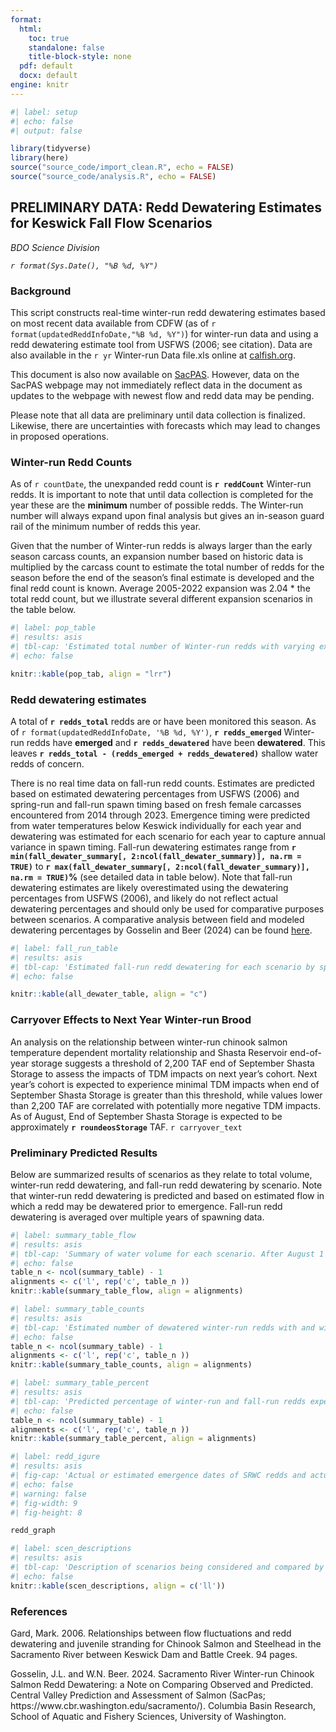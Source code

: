 ```yaml
---
format:
  html:
    toc: true
    standalone: false
    title-block-style: none
  pdf: default
  docx: default
engine: knitr
---
```


```r
#| label: setup
#| echo: false
#| output: false

library(tidyverse)
library(here)
source("source_code/import_clean.R", echo = FALSE)
source("source_code/analysis.R", echo = FALSE)
```

## PRELIMINARY DATA: Redd Dewatering Estimates for Keswick Fall Flow Scenarios

*BDO Science Division*

*`r format(Sys.Date(), "%B %d, %Y")`*

### Background

This script constructs real-time winter-run redd dewatering estimates based on most recent data available from CDFW (as of `r format(updatedReddInfoDate,"%B %d, %Y")`) for winter-run data and using a redd dewatering estimate tool from USFWS (2006; see citation). Data are also available in the `r yr` Winter-run Data file.xls online at [calfish.org](https://www.calfish.org/ProgramsData/ConservationandManagement/CentralValleyMonitoring/CDFWUpperSacRiverBasinSalmonidMonitoring.aspx).

This document is also now available on [SacPAS](https://www.cbr.washington.edu/sacramento/workgroups/usst.html#redd_dewater). However, data on the SacPAS webpage may not immediately reflect data in the document as updates to the webpage with newest flow and redd data may be pending.

Please note that all data are preliminary until data collection is finalized. Likewise, there are uncertainties with forecasts which may lead to changes in proposed operations.

### Winter-run Redd Counts

As of `r countDate`, the unexpanded redd count is **`r reddCount`** Winter-run redds. It is important to note that until data collection is completed for the year these are the **minimum** number of possible redds. The Winter-run number will always expand upon final analysis but gives an in-season guard rail of the minimum number of redds this year.

Given that the number of Winter-run redds is always larger than the early season carcass counts, an expansion number based on historic data is multiplied by the carcass count to estimate the total number of redds for the season before the end of the season's final estimate is developed and the final redd count is known. Average 2005-2022 expansion was 2.04 \* the total redd count, but we illustrate several different expansion scenarios in the table below.

```r
#| label: pop_table
#| results: asis
#| tbl-cap: 'Estimated total number of Winter-run redds with varying expansion factors and resulting number of redds that represent 1 percent of the population.  An expansion factor of 1 approximates the lowest expansion factor of 1.25 observed in 2010, an expansion of 3.5 approximates the highest expansion factor of 3.36 in 2017, and an expansion of 2.0 approximates the average expansion factor of 2.04 over a 20 year period'
#| echo: false

knitr::kable(pop_tab, align = "lrr")
```

### Redd dewatering estimates

A total of **`r redds_total`** redds are or have been monitored this season.  As of `r format(updatedReddInfoDate, '%B %d, %Y')`, **`r redds_emerged`** Winter-run redds have **emerged** and **`r redds_dewatered`** have been **dewatered**. This leaves **`r redds_total - (redds_emerged + redds_dewatered)`** shallow water redds of concern.

There is no real time data on fall-run redd counts. Estimates are predicted based on estimated dewatering percentages from USFWS (2006) and spring-run and fall-run spawn timing based on fresh female carcasses encountered from 2014 through 2023. Emergence timing were predicted from water temperatures below Keswick individually for each year and dewatering was estimated for each scenario for each year to capture annual variance in spawn timing. Fall-run dewatering estimates range from **`r min(fall_dewater_summary[, 2:ncol(fall_dewater_summary)], na.rm = TRUE)`** to **`r max(fall_dewater_summary[, 2:ncol(fall_dewater_summary)], na.rm = TRUE)`%** (see detailed data in table below). Note that fall-run dewatering estimates are likely overestimated using the dewatering percentages from USFWS (2006), and likely do not reflect actual dewatering percentages and should only be used for comparative purposes between scenarios. A comparative analysis between field and modeled dewatering percentages by Gosselin and Beer (2024) can be found [here](https://www.cbr.washington.edu/sacramento/fishmodel/Note_on_Redd_Dewatering_Observed_v_Predicted.pdf).

```r
#| label: fall_run_table
#| results: asis
#| tbl-cap: 'Estimated fall-run redd dewatering for each scenario by spawning year to reflect variation in spawn timing'
#| echo: false

knitr::kable(all_dewater_table, align = "c")
```

### Carryover Effects to Next Year Winter-run Brood

An analysis on the relationship between winter-run chinook salmon temperature dependent mortality relationship and Shasta Reservoir end-of-year storage suggests a threshold of 2,200 TAF end of September Shasta Storage to assess the impacts of TDM impacts on next year’s cohort. Next year’s cohort is expected to experience minimal TDM impacts when end of September Shasta Storage is greater than this threshold, while values lower than 2,200 TAF are correlated with potentially more negative TDM impacts. As of August, End of September Shasta Storage is expected to be approximately **`r roundeosStorage`** TAF. `r carryover_text`

### Preliminary Predicted Results

Below are summarized results of scenarios as they relate to total volume, winter-run redd dewatering, and fall-run redd dewatering by scenario. Note that winter-run redd dewatering is predicted and based on estimated flow in which a redd may be dewatered prior to emergence. Fall-run redd dewatering is averaged over multiple years of spawning data.

```r
#| label: summary_table_flow
#| results: asis
#| tbl-cap: 'Summary of water volume for each scenario. After August 1 in each year each scenario uses actual flow-to-date as of most current report and proposed flows for the remainder of the incubation period. See scenarios description table for further detailed explanation of scenarios.'
#| echo: false
table_n <- ncol(summary_table) - 1
alignments <- c('l', rep('c', table_n ))
knitr::kable(summary_table_flow, align = alignments)
```

```r
#| label: summary_table_counts
#| results: asis
#| tbl-cap: 'Estimated number of dewatered winter-run redds with and without a 250 cfs buffer. Winter-run redd dewatering predictions include any confirmed dewatered redds in the count to actively reflect both observed and predicted dewatering. After August 1 in each year each scenario uses actual flow-to-date as of most current report and proposed flows for the remainder of the incubation period. See scenarios description table for further detailed explanation of scenarios.'
#| echo: false
table_n <- ncol(summary_table) - 1
alignments <- c('l', rep('c', table_n ))
knitr::kable(summary_table_counts, align = alignments)
```

```r
#| label: summary_table_percent
#| results: asis
#| tbl-cap: 'Predicted percentage of winter-run and fall-run redds expected to be dewatered across scenarios, expansion factors, and flow buffers. Percentage of the population lost is based on most recent unexapanded count of Winter-run redds.  Fall-run dewatering percentage is average dewatering across years in table 2 for each scenario. After August 1 in each year each scenario uses actual flow-to-date as of most current report and proposed flows for the remainder of the incubation period. See scenarios description table for further detailed explanation of scenarios.'
#| echo: false
table_n <- ncol(summary_table) - 1
alignments <- c('l', rep('c', table_n ))
knitr::kable(summary_table_percent, align = alignments)
```

```r
#| label: redd_igure
#| results: asis
#| fig-cap: 'Actual or estimated emergence dates of SRWC redds and actual or estimated dewatering flow for the September-October estimated redd emergence dates as compared to Keswick flow (in cfs) of proposed management alternatives. Points represent dewatered (De), emerged (Em), or remaining (Re) redds. Numbers inside of points indicate how many redds share that estimated emergence date and actual/estimated dewatering flow. Points that fall above/to the right of a flow alternative line are expected to be dewatered given that management alternative is followed. Points that fall below/to the left of/on a flow alternative line are not expected to be dewatered, given that management alternative is followed'
#| echo: false
#| warning: false
#| fig-width: 9
#| fig-height: 8

redd_graph
```

```r
#| label: scen_descriptions
#| results: asis
#| tbl-cap: 'Description of scenarios being considered and compared by the Upper Sacramento Scheduling Team'
#| echo: false
knitr::kable(scen_descriptions, align = c('ll'))
```

### References

Gard, Mark. 2006. Relationships between flow fluctuations and redd dewatering and juvenile stranding for Chinook Salmon and Steelhead in the Sacramento River between Keswick Dam and Battle Creek. 94 pages.

Gosselin, J.L. and W.N. Beer. 2024. Sacramento River Winter-run Chinook Salmon Redd Dewatering: a Note on Comparing Observed and Predicted. Central Valley Prediction and Assessment of Salmon (SacPas; https://www.cbr.washington.edu/sacramento/). Columbia Basin Research, School of Aquatic and Fishery Sciences, University of Washington.
